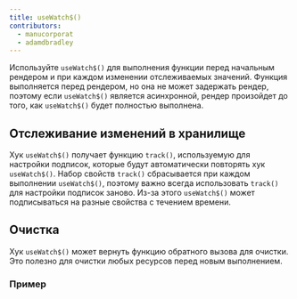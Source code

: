 ```yaml
---
title: useWatch$()
contributors:
  - manucorporat
  - adamdbradley
---
```


Используйте `useWatch$()` для выполнения функции перед начальным рендером и при каждом изменении отслеживаемых значений. Функция выполняется перед рендером, но она не может задержать рендер, поэтому если `useWatch$()` является асинхронной, рендер произойдет до того, как `useWatch$()` будет полностью выполнена.

## Отслеживание изменений в хранилище

Хук `useWatch$()` получает функцию `track()`, используемую для настройки подписок, которые будут автоматически повторять хук `useWatch$()`. Набор свойств `track()` сбрасывается при каждом выполнении `useWatch$()`, поэтому важно всегда использовать `track()` для настройки подписок заново. Из-за этого `useWatch$()` может подписываться на разные свойства с течением времени.

## Очистка

Хук `useWatch$()` может вернуть функцию обратного вызова для очистки. Это полезно для очистки любых ресурсов перед новым выполнением.

### Пример
